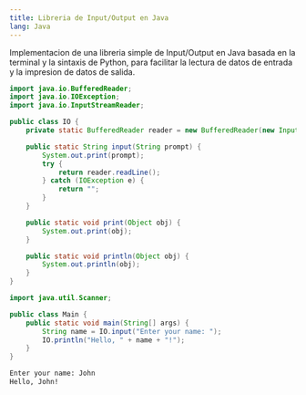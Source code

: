 ```yaml
---
title: Libreria de Input/Output en Java
lang: Java
---
```


Implementacion de una libreria simple de Input/Output en Java basada en la terminal y la sintaxis de Python, para facilitar la lectura de datos de entrada y la impresion de datos de salida.

```java title="IO.java"
import java.io.BufferedReader;
import java.io.IOException;
import java.io.InputStreamReader;

public class IO {
    private static BufferedReader reader = new BufferedReader(new InputStreamReader(System.in));

    public static String input(String prompt) {
        System.out.print(prompt);
        try {
            return reader.readLine();
        } catch (IOException e) {
            return "";
        }
    }

    public static void print(Object obj) {
        System.out.print(obj);
    }

    public static void println(Object obj) {
        System.out.println(obj);
    }
}
```

```java title="Main.java"
import java.util.Scanner;

public class Main {
    public static void main(String[] args) {
        String name = IO.input("Enter your name: ");
        IO.println("Hello, " + name + "!");
    }
}
```

```txt title="Output"
Enter your name: John
Hello, John!
```

